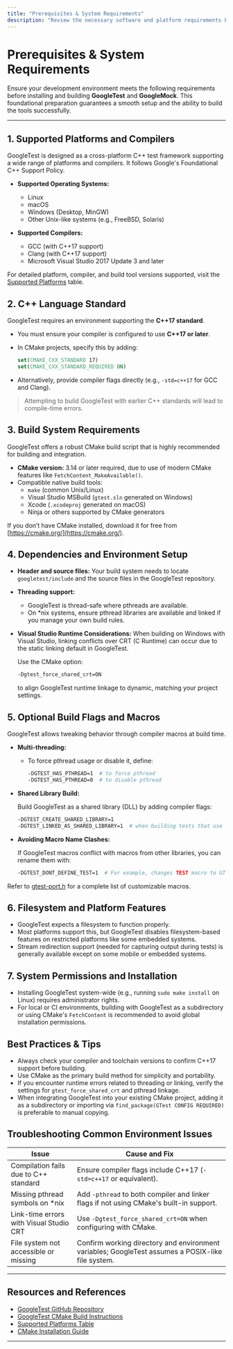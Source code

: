 ```yaml
---
title: "Prerequisites & System Requirements"
description: "Review the necessary software and platform requirements before installing GoogleTest/GoogleMock. Learn about required C++ standards, supported platforms and compilers, and what dependencies you may need to check or install."
---
```


# Prerequisites & System Requirements

Ensure your development environment meets the following requirements before installing and building **GoogleTest** and **GoogleMock**. This foundational preparation guarantees a smooth setup and the ability to build the tools successfully.

---

## 1. Supported Platforms and Compilers

GoogleTest is designed as a cross-platform C++ test framework supporting a wide range of platforms and compilers. It follows Google's Foundational C++ Support Policy.

- **Supported Operating Systems:**
  - Linux
  - macOS
  - Windows (Desktop, MinGW)
  - Other Unix-like systems (e.g., FreeBSD, Solaris)

- **Supported Compilers:**
  - GCC (with C++17 support)
  - Clang (with C++17 support)
  - Microsoft Visual Studio 2017 Update 3 and later

For detailed platform, compiler, and build tool versions supported, visit the [Supported Platforms](https://github.com/google/oss-policies-info/blob/main/foundational-cxx-support-matrix.md) table.


## 2. C++ Language Standard

GoogleTest requires an environment supporting the **C++17 standard**.

- You must ensure your compiler is configured to use **C++17 or later**.
- In CMake projects, specify this by adding:
  
  ```cmake
  set(CMAKE_CXX_STANDARD 17)
  set(CMAKE_CXX_STANDARD_REQUIRED ON)
  ```

- Alternatively, provide compiler flags directly (e.g., `-std=c++17` for GCC and Clang).

> Attempting to build GoogleTest with earlier C++ standards will lead to compile-time errors.


## 3. Build System Requirements

GoogleTest offers a robust CMake build script that is highly recommended for building and integration.

- **CMake version:** 3.14 or later required, due to use of modern CMake features like `FetchContent_MakeAvailable()`.
- Compatible native build tools:
  - `make` (common Unix/Linux)
  - Visual Studio MSBuild (`gtest.sln` generated on Windows)
  - Xcode (`.xcodeproj` generated on macOS)
  - Ninja or others supported by CMake generators

If you don’t have CMake installed, download it for free from [https://cmake.org/](https://cmake.org/).


## 4. Dependencies and Environment Setup

- **Header and source files:** Your build system needs to locate `googletest/include` and the source files in the GoogleTest repository.
- **Threading support:**
  - GoogleTest is thread-safe where pthreads are available.
  - On *nix systems, ensure pthread libraries are available and linked if you manage your own build rules.
- **Visual Studio Runtime Considerations:**
  When building on Windows with Visual Studio, linking conflicts over CRT (C Runtime) can occur due to the static linking default in GoogleTest.

  Use the CMake option:
  
  ```bash
  -Dgtest_force_shared_crt=ON
  ```
  
  to align GoogleTest runtime linkage to dynamic, matching your project settings.


## 5. Optional Build Flags and Macros

GoogleTest allows tweaking behavior through compiler macros at build time.

- **Multi-threading:**
  - To force pthread usage or disable it, define:
    
    ```bash
    -DGTEST_HAS_PTHREAD=1  # to force pthread
    -DGTEST_HAS_PTHREAD=0  # to disable pthread
    ```

- **Shared Library Build:**

  Build GoogleTest as a shared library (DLL) by adding compiler flags:

  ```bash
  -DGTEST_CREATE_SHARED_LIBRARY=1
  -DGTEST_LINKED_AS_SHARED_LIBRARY=1  # when building tests that use shared gtest
  ```

- **Avoiding Macro Name Clashes:**

  If GoogleTest macros conflict with macros from other libraries, you can rename them with:

  ```bash
  -DGTEST_DONT_DEFINE_TEST=1  # For example, changes TEST macro to GTEST_TEST
  ```

Refer to [gtest-port.h](https://github.com/google/googletest/blob/main/googletest/include/gtest/internal/gtest-port.h) for a complete list of customizable macros.


## 6. Filesystem and Platform Features

- GoogleTest expects a filesystem to function properly.
- Most platforms support this, but GoogleTest disables filesystem-based features on restricted platforms like some embedded systems.
- Stream redirection support (needed for capturing output during tests) is generally available except on some mobile or embedded systems.


## 7. System Permissions and Installation

- Installing GoogleTest system-wide (e.g., running `sudo make install` on Linux) requires administrator rights.
- For local or CI environments, building with GoogleTest as a subdirectory or using CMake's `FetchContent` is recommended to avoid global installation permissions.


## Best Practices & Tips

- Always check your compiler and toolchain versions to confirm C++17 support before building.
- Use CMake as the primary build method for simplicity and portability.
- If you encounter runtime errors related to threading or linking, verify the settings for `gtest_force_shared_crt` and pthread linkage.
- When integrating GoogleTest into your existing CMake project, adding it as a subdirectory or importing via `find_package(GTest CONFIG REQUIRED)` is preferable to manual copying.


## Troubleshooting Common Environment Issues

| Issue                                   | Cause and Fix                                               |
|-----------------------------------------|-------------------------------------------------------------|
| Compilation fails due to C++ standard   | Ensure compiler flags include C++17 (`-std=c++17` or equivalent).
| Missing pthread symbols on *nix         | Add `-pthread` to both compiler and linker flags if not using CMake's built-in support.
| Link-time errors with Visual Studio CRT | Use `-Dgtest_force_shared_crt=ON` when configuring with CMake.
| File system not accessible or missing   | Confirm working directory and environment variables; GoogleTest assumes a POSIX-like file system.


---

## Resources and References

- [GoogleTest GitHub Repository](https://github.com/google/googletest)
- [GoogleTest CMake Build Instructions](https://github.com/google/googletest/blob/main/googletest/README.md)
- [Supported Platforms Table](https://github.com/google/oss-policies-info/blob/main/foundational-cxx-support-matrix.md)
- [CMake Installation Guide](https://cmake.org/install)

---